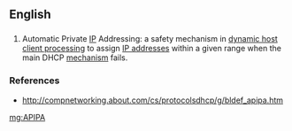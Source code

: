==English==

==={{acronym-old|en}}===
{{head|en}}

# Automatic Private [[IP]] Addressing: a safety mechanism in [[DHCP|dynamic host client processing]] to assign [[IP address]]es within a given range when the main DHCP [[mechanism]] fails.

===References===
* http://compnetworking.about.com/cs/protocolsdhcp/g/bldef_apipa.htm

[[mg:APIPA]]